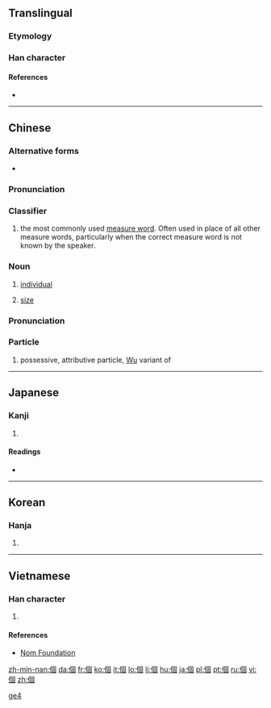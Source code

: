 {{also|个}}
==Translingual==
{{stroke order|type=animate}}
{{zh-hanzi-box|[[个]]|個}} 

===Etymology===
{{Han compound|亻|固|c1=s|c2=p|ls=psc}}

===Han character===
{{Han char|rn=9|rad=人|as=08|sn=10|four=2620<sub>0</sub>|canj=人田十口 (OWJR)|ids=⿰[[亻]][[固]]}}

====References====
* {{Han ref|kx=0107.170|dkj=00758|dj=0228.020|hdz=10178.030|uh=500B|ud=20491|bh=ADD3|bd=44499}}

----

==Chinese==
{{zh-hanzi-box|[[个]]|[[個]]／[[箇]]}}

===Alternative forms===
* {{zh-l|箇}}

===Pronunciation===
{{zh-pron
|m=gè,ge
|c=go3
|h=poj=[[kè]], [[kài]]
|mn=kò
|w=3ku
|ma=zh-gè.ogg
|cat=cl
}}

===Classifier===
{{zh-cls}}

# the most commonly used [[measure word]]. Often used in place of all other measure words, particularly when the correct measure word is not known by the speaker.

===Noun===
{{zh-noun}}

# [[individual]]
#: {{zh-usex|個{gè}人|an individual|link=yes}}
#: {{zh-usex|個{gè}別|individual, respective|link=yes}}
#: {{zh-usex|個{gè}體|individuality|link=yes}}
# [[size]]
#: {{zh-usex|個{gè}兒{r}|size|link=yes}}
#: {{zh-usex|個{gè}子{zi}|height, stature|link=yes}}


===Pronunciation===
{{zh-pron
|w=3ku
|cat=part
}}

===Particle===
{{zh-particle}}

# {{cx|Wu|lang=zh}} possessive, attributive particle, [[Wu]] variant of {{zh-l|的||de}}

[[Category:Beginning Mandarin|ge4]]

----

==Japanese==

===Kanji===
{{ja-kanji|grade=5|rs=人08}}

# {{defn|lang=ja|sort=人08}}

====Readings====
* {{ja-readings|on=[[こ]] (ko), [[か]] (ka)|kun=[[こ]] (ko)}}

----

==Korean==

===Hanja===
{{ko-hanja|hangeul=개|rv=|mr=kae}}

# {{defn|lang=ko|sort=人08}}

----

==Vietnamese==

===Han character===
{{vi-hantu|[[cá]], [[cái]]|rs=人08}}

# {{defn|lang=vi|sort=人08}}

====References====
*[http://nomfoundation.org/common/nom_details.php?codepoint=500b Nom Foundation]

[[zh-min-nan:個]]
[[da:個]]
[[fr:個]]
[[ko:個]]
[[it:個]]
[[lo:個]]
[[li:個]]
[[hu:個]]
[[ja:個]]
[[pl:個]]
[[pt:個]]
[[ru:個]]
[[vi:個]]
[[zh:個]]